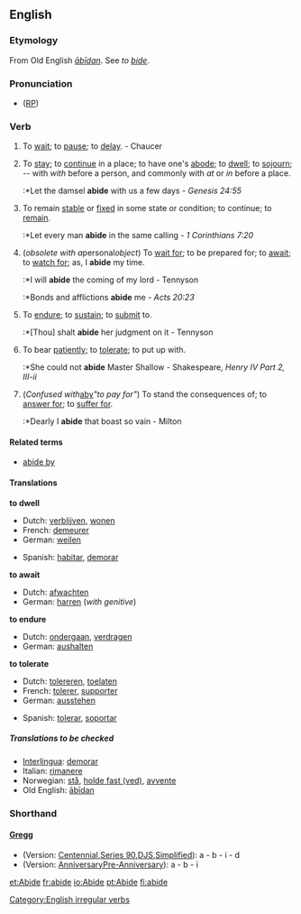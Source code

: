 ==English==
===Etymology===
From Old English ''[[abidan|ābīdan]]''. See ''to [[bide]]''.

===Pronunciation===
* ([[RP]]) {{IPA|/əˈbaɪd/}}

===Verb===
{{en-verb2|'''to abide'''|'''[[abides]]'''|'''[[abode]]''',''' [[abided]]''', or, formerly,''' [[abid]]'''|'''[[abode]]''',''' [[abided]]''', or, formerly,''' [[abid]]'''|'''[[abiding]]'''}}

# {{intransitive}} {{obsolete}} To [[wait]]; to [[pause]]; to [[delay]]. - Chaucer
# {{intransitive}} To [[stay]]; to [[continue]] in a place; to have one's [[abode]]; to [[dwell]]; to [[sojourn]]; -- with ''with'' before a person, and commonly with ''at'' or ''in'' before a place.
#:*Let the damsel '''abide''' with us a few days -  ''Genesis 24:55''
# {{intransitive}} To remain [[stable]] or [[fixed]] in some state or condition; to continue; to [[remain]].
#:*Let every man '''abide''' in the same calling - ''1 Corinthians 7:20''
# {{transitive}} (''obsolete with a ''personal'' object'') To [[wait for]]; to be prepared for; to [[await]]; to [[watch for]]; as, I '''abide''' my time.
#:*I will '''abide''' the coming of my lord - Tennyson
#:*Bonds and afflictions '''abide''' me - ''Acts 20:23''
# {{transitive}} To [[endure]]; to [[sustain]]; to [[submit]] to.
#:*[Thou] shalt '''abide''' her judgment on it - Tennyson
# {{transitive}} To bear [[patiently]]; to [[tolerate]]; to put up with.
#:*She could not '''abide''' Master Shallow - Shakespeare, ''Henry IV Part 2, III-ii''
# {{transitive}} (''Confused with ''[[aby]]'' "to pay for"'') To stand the consequences of; to [[answer for]]; to [[suffer for]].
#:*Dearly I '''abide''' that boast so vain - Milton

====Related terms====
*[[abide by]]

====Translations====
'''to dwell'''
{{top}}
* Dutch: [[verblijven]], [[wonen]]
* French: [[demeurer]]
* German: [[weilen]]
{{mid}}
* Spanish: [[habitar]], [[demorar]]
{{bottom}}

'''to await'''
{{top}}
* Dutch: [[afwachten]]
* German: [[harren]] (''with genitive'')
{{mid}}
{{bottom}}

'''to endure'''
{{top}}
* Dutch: [[ondergaan]], [[verdragen]]
* German: [[aushalten]]
{{mid}}
{{bottom}}

'''to tolerate'''
{{top}}
* Dutch: [[tolereren]], [[toelaten]]
* French: [[tolerer]], [[supporter]]
* German: [[ausstehen]]
{{mid}}
* Spanish: [[tolerar]], [[soportar]]
{{bottom}}

=====Translations to be checked=====
{{checktrans}}
* [[Interlingua]]: [[demorar]]
* Italian: [[rimanere]]
* Norwegian: [[stå]], [[holde fast (ved)]], [[avvente]]
* Old English: [[abidan|ābīdan]]

===Shorthand===
====[http://en.wikipedia.org/wiki/Gregg_Shorthand Gregg]====
* (Version: [http://en.wikipedia.org/wiki/Gregg_Shorthand#Centennial_Gregg_Shorthand Centennial],[http://en.wikipedia.org/wiki/Gregg_Shorthand#Series_90_Gregg_Shorthand  Series 90],[http://en.wikipedia.org/wiki/Gregg_Shorthand#Diamond_Jubilee_Gregg_Shorthand  DJS],[http://en.wikipedia.org/wiki/Gregg_Shorthand#Simplified_Gregg_Shorthand Simplified]): a - b - i - d 
* (Version: [http://en.wikipedia.org/wiki/Gregg_Shorthand#Anniversary_Gregg_Shorthand Anniversary][http://en.wikipedia.org/wiki/Gregg_Shorthand#Pre_Anniversary_Gregg_Shorthand Pre-Anniversary]): a - b - i

[[Category:English irregular verbs]]

[[et:Abide]]
[[fr:abide]]
[[io:Abide]]
[[pt:Abide]]
[[fi:abide]]